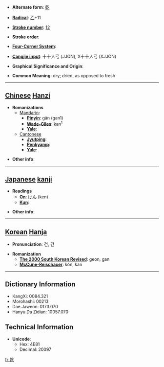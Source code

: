 * '''Alternate form''': [[乾]]

* '''[[Wiktionary:Chinese radical index| Radical]]''': [[Wiktionary:Chinese radical index 乙|乙]]+11

* '''[[Wiktionary:Chinese total strokes index|Stroke number]]''': [[Wiktionary:Chinese total strokes index 12|12]]

* '''Stroke order''': 

* '''[[Wiktionary:Chinese four corner index|Four-Corner System]]''': 

* '''[[Wiktionary:Chinese Cangjie index|Cangjie input]]''': 十十人弓 (JJON), X十十人弓 (XJJON)

* '''Graphical Significance and Origin''': 

* '''Common Meaning''': dry; dried, as opposed to fresh

----

== [[Chinese]] [[Hanzi]] ==

* '''Romanizations'''
** [[Mandarin]]:
*** '''[[Pinyin]]''': gān (gan1)
*** '''[[Wade-Giles]]''': kan<sup>1</sup>
*** '''[[Yale]]''': 
**[[Cantonese]]
***'''[[Jyutping]]''':
***'''[[Penkyamp]]''': 
***'''[[Yale]]''': 

* '''Other info''': 

----

== [[Japanese]] [[kanji]] ==

* '''Readings'''
** '''[[On]]''': [[けん]] (ken)
** '''[[Kun]]''': 

* '''Other info''':  

----

== [[Korean]] [[Hanja]] ==

* '''Pronunciation''': 건, 간

* '''Romanization'''
** '''[[The 2000 South Korean Revised Romanization|The 2000 South Korean Revised]]''': geon, gan
** '''[[McCune-Reischauer]]''': kŏn, kan

----

== Dictionary Information ==

* KangXi: 0084.321
* Morohashi: 00213
* Dae Jaweon: 0173.070
* Hanyu Da Zidian: 10057.070

== Technical Information ==

* '''Unicode''':
** Hex: 4E81
** Decimal: 20097

[[fr:亁]]